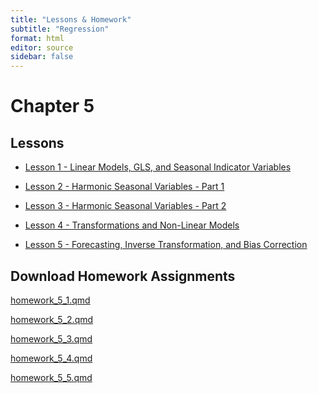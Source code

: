 ```yaml
---
title: "Lessons & Homework"
subtitle: "Regression"
format: html
editor: source
sidebar: false
---
```


# Chapter 5

::: {.callout-tip icon=false}

## Lessons

-   [Lesson 1 - Linear Models, GLS, and Seasonal Indicator Variables](chapter_5_lesson_1.html)

-   [Lesson 2 - Harmonic Seasonal Variables - Part 1](chapter_5_lesson_2.html)

-   [Lesson 3 - Harmonic Seasonal Variables - Part 2](chapter_5_lesson_3.html)

-   [Lesson 4 - Transformations and Non-Linear Models](chapter_5_lesson_4.html)

-   [Lesson 5 - Forecasting, Inverse Transformation, and Bias Correction](chapter_5_lesson_5.html)


:::


::: {.callout-note icon=false}

## Download Homework Assignments

<!-- ## need to update href link to correct files when we get them -->


<a href="https://byuistats.github.io/timeseries/homework/homework_5_1.qmd.qmd" download="homework_5_1.qmd"> homework_5_1.qmd </a>

<a href="https://byuistats.github.io/timeseries/homework/homework_5_2.qmd.qmd" download="homework_5_2.qmd"> homework_5_2.qmd </a>

<a href="https://byuistats.github.io/timeseries/homework/homework_5_3.qmd.qmd" download="homework_5_3.qmd"> homework_5_3.qmd </a>

<a href="https://byuistats.github.io/timeseries/homework/homework_5_4.qmd.qmd" download="homework_5_4.qmd"> homework_5_4.qmd </a>

<a href="https://byuistats.github.io/timeseries/homework/homework_5_5.qmd.qmd" download="homework_5_5.qmd"> homework_5_5.qmd </a>


:::
